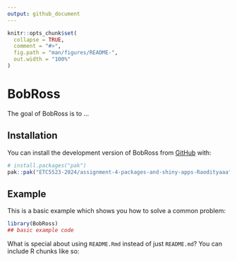 ```yaml
---
output: github_document
---
```


<!-- README.md is generated from README.Rmd. Please edit that file -->

```r
knitr::opts_chunk$set(
  collapse = TRUE,
  comment = "#>",
  fig.path = "man/figures/README-",
  out.width = "100%"
)
```

# BobRoss

<!-- badges: start -->
<!-- badges: end -->

The goal of BobRoss is to ...

## Installation

You can install the development version of BobRoss from [GitHub](https://github.com/) with:

``` r
# install.packages("pak")
pak::pak("ETC5523-2024/assignment-4-packages-and-shiny-apps-Raodityaaa")
```

## Example

This is a basic example which shows you how to solve a common problem:

```r
library(BobRoss)
## basic example code
```

What is special about using `README.Rmd` instead of just `README.md`? You can include R chunks like so:
